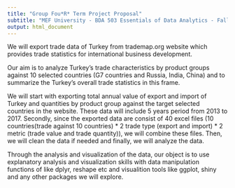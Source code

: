 ```yaml
---
title: "Group Fou*R* Term Project Proposal"
subtitle: "MEF University - BDA 503 Essentials of Data Analytics - Fall 2018"
output: html_document
---
```


We will export trade data of Turkey from trademap.org website which provides trade statistics for international business development.

Our aim is to analyze Turkey’s trade characteristics by product groups against 10 selected countries (G7 countries and Russia, India, China) and to summarize the Turkey’s overall trade statistics in this frame.

We will start with exporting total annual value of export and import of Turkey and quantities by product group against the target selected countries in the website. These data will include 5 years period from 2013 to 2017. Secondly, since the exported data are consist of 40 excel files (10 countries(trade against 10 countries) * 2 trade type (export and import) * 2 metric (trade value and trade quantity)), we will combine these files. Then, we will clean the data if needed and finally, we will analyze the data.

Through the analysis and visualization of the data, our object is to use explanatory analysis and visualization skills with data manipulation functions of like dplyr, reshape etc and visualition tools like ggplot, shiny and any other packages we will explore.